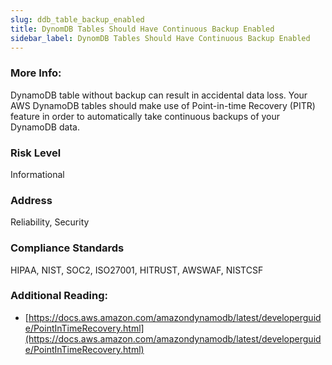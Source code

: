 ```yaml
---
slug: ddb_table_backup_enabled
title: DynomDB Tables Should Have Continuous Backup Enabled
sidebar_label: DynomDB Tables Should Have Continuous Backup Enabled
---
```


### More Info:

DynamoDB table without backup can result in accidental data loss. Your AWS DynamoDB tables should make use of Point-in-time Recovery (PITR) feature in order to automatically take continuous backups of your DynamoDB data.

### Risk Level

Informational

### Address

Reliability, Security

### Compliance Standards

HIPAA, NIST, SOC2, ISO27001, HITRUST, AWSWAF, NISTCSF

### Additional Reading:

- [https://docs.aws.amazon.com/amazondynamodb/latest/developerguide/PointInTimeRecovery.html](https://docs.aws.amazon.com/amazondynamodb/latest/developerguide/PointInTimeRecovery.html) 

